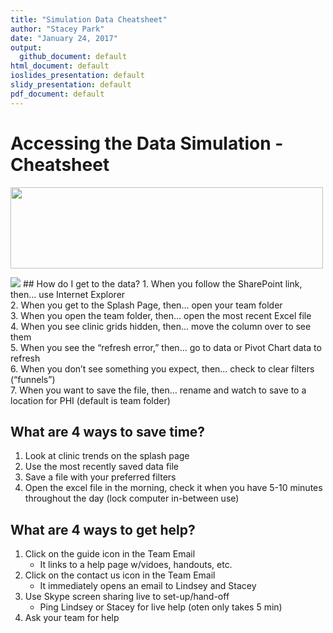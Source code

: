 ```yaml
---
title: "Simulation Data Cheatsheet"
author: "Stacey Park"
date: "January 24, 2017"
output: 
  github_document: default
html_document: default
ioslides_presentation: default
slidy_presentation: default
pdf_document: default
---
```


# Accessing the Data Simulation - Cheatsheet  

<!--MTL Logo -->
<img src = "https://rawgit.com/lzim/teampsd/teampsd_style/ModelingToLearn_logo1.png"
     height = "130" width = "500">  

<!-- SharePoint icon -->
<img src = "https://rawgit.com/lzim/teampsd/hexagon_icons/np_bar-chart-decline_869492_598527.png">
## How do I get to the data?
1. When you follow the SharePoint link, then... use Internet Explorer  
2. When you get to the Splash Page, then... open your team folder  
3. When you open the team folder, then... open the most recent Excel file  
4. When you see clinic grids hidden, then... move the column over to see them  
5. When you see the "refresh error," then... go to data or Pivot Chart data to refresh  
6. When you don't see something you expect, then... check to clear filters ("funnels")  
7. When you want to save the file, then... rename and watch to save to a location for PHI (default is team folder)  

## What are 4 ways to save time?  
1. Look at clinic trends on the splash page  
2. Use the most recently saved data file  
3. Save a file with your preferred filters  
4. Open the excel file in the morning, check it when you have 5-10 minutes throughout the day (lock computer in-between use) 

## What are 4 ways to get help?
1. Click on the guide icon in the Team Email  
    + It links to a help page w/vidoes, handouts, etc.
2. Click on the contact us icon in the Team Email  
    + It immediately opens an email to Lindsey and Stacey
3. Use Skype screen sharing live to set-up/hand-off  
    + Ping Lindsey or Stacey for live help (oten only takes 5 min)
4. Ask your team for help  
